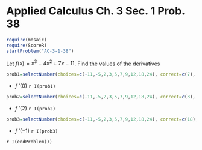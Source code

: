 Applied Calculus Ch. 3 Sec. 1 Prob. 38
========================================================
```r
require(mosaic)
require(ScoreR)
startProblem("AC-3-1-38")
```

Let $f(x) = x^3 - 4 x^2 + 7 x - 11$.  Find the values of the derivatives

```r
prob1=selectNumber(choices=c(-11,-5,2,3,5,7,9,12,18,24), correct=c(7), totalPts=1, name="3.1.38a")
```
* $f\ '(0)$ `r I(prob1)`
```r
prob2=selectNumber(choices=c(-11,-5,2,3,5,7,9,12,18,24), correct=c(3), totalPts=1, name="3.1.38b")
```
* $f\ '(2)$ `r I(prob2)`
```r
prob3=selectNumber(choices=c(-11,-5,2,3,5,7,9,12,18,24), correct=c(18), totalPts=1, name="3.1.38c")
```
* $f\ '(-1)$  `r I(prob3)`

`r I(endProblem())`